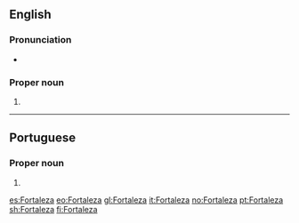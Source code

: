 {{also|fortaleza}}
==English==

===Pronunciation===
* {{IPA|/fɔɹtəˈleɪzə/|lang=en}}

===Proper noun===
{{en-proper noun}}

# {{place:Brazil/state capital|en|state=Ceará}}

----

==Portuguese==

===Proper noun===
{{pt-proper noun|f}}

# {{place:Brazil/state capital|pt|Fortaleza|state=Ceará}}

[[es:Fortaleza]]
[[eo:Fortaleza]]
[[gl:Fortaleza]]
[[it:Fortaleza]]
[[no:Fortaleza]]
[[pt:Fortaleza]]
[[sh:Fortaleza]]
[[fi:Fortaleza]]